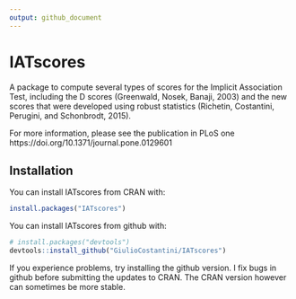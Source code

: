 ```yaml
---
output: github_document
---
```


<!-- README.md is generated from README.Rmd. Please edit that file -->

# IATscores

A package to compute several types of scores for the Implicit Association Test, including the D scores (Greenwald, Nosek, Banaji, 2003) and the new scores that were developed using robust statistics (Richetin, Costantini, Perugini, and Schonbrodt, 2015). 

For more information, please see the publication in PLoS one
https://doi.org/10.1371/journal.pone.0129601

## Installation

You can install IATscores from CRAN with:
```r
install.packages("IATscores")
```

You can install IATscores from github with:

```r
# install.packages("devtools")
devtools::install_github("GiulioCostantini/IATscores")
```

If you experience problems, try installing the github version. I fix bugs in github before submitting the updates to CRAN. The CRAN version however can sometimes be more stable.
